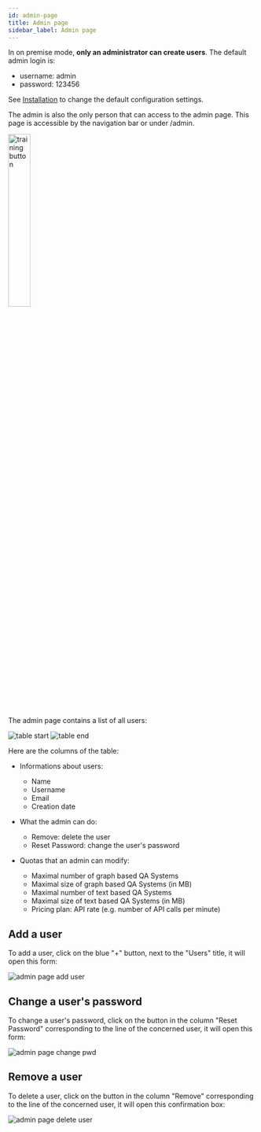 ```yaml
---
id: admin-page
title: Admin page
sidebar_label: Admin page
---
```


In on premise mode, **only an administrator can create users**. The default admin login is:

- username: admin
- password: 123456

See [Installation](install) to change the default configuration settings.

The admin is also the only person that can access to the admin page. This page is accessible by the navigation bar or under /admin.

<div style={{ display: 'flex', alignItems: 'center', flexDirection: 'column', gap: '10px', marginBottom: '20px' }}>
    <img src='/img/screenshots/premise-mode/admin-navbar.png' alt='training button' width= '30%'/>
</div>

The admin page contains a list of all users:

<Image src='/img/screenshots/premise-mode/admin-table-start.png' alt='table start'/>
<Image src='/img/screenshots/premise-mode/admin-table-end.png' alt='table end'/>

Here are the columns of the table:

- Informations about users:
    - Name
    - Username
    - Email
    - Creation date

- What the admin can do:
    - Remove: delete the user
    - Reset Password: change the user's password

- Quotas that an admin can modify:
    - Maximal number of graph based QA Systems
    - Maximal size of graph based QA Systems (in MB)
    - Maximal number of text based QA Systems
    - Maximal size of text based QA Systems (in MB)
    - Pricing plan: API rate (e.g. number of API calls per minute)


## Add a user
To add a user, click on the blue "+" button, next to the "Users" title, it will open this form:

<Image src='/img/screenshots/premise-mode/admin-add-user.png' alt='admin page add user' />

## Change a user's password
To change a user's password, click on the button in the column "Reset Password" corresponding to the line of the concerned user, it will open this form:

<Image src='/img/screenshots/premise-mode/admin-change-pwd.png' alt='admin page change pwd' />

## Remove a user
To delete a user, click on the button in the column "Remove" corresponding to the line of the concerned user, it will open this confirmation box:

<Image src='/img/screenshots/premise-mode/admin-delete-user.png' alt='admin page delete user' />
